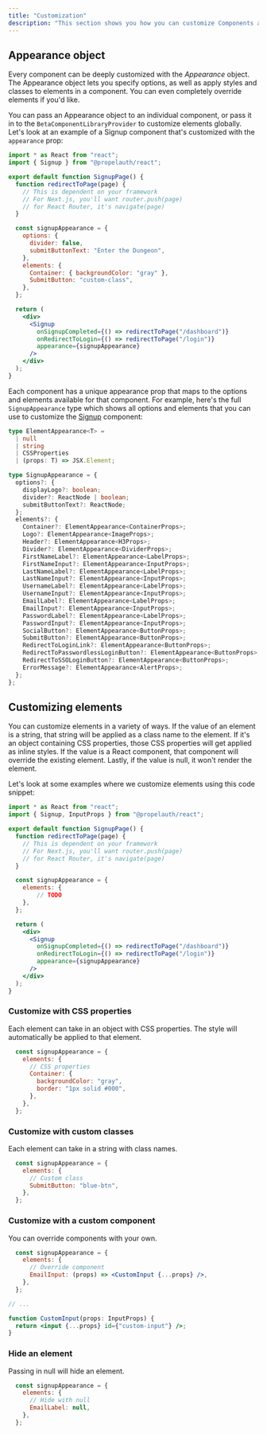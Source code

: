 ```yaml
---
title: "Customization"
description: "This section shows you how you can customize Components and Elements with the Appearance object."
---
```


## Appearance object

Every component can be deeply customized with the _Appearance_ object. The Appearance object lets you specify options, as well as apply styles and classes to elements in a component. You can even completely override elements if you'd like.

You can pass an Appearance object to an individual component, or pass it in to the `BetaComponentLibraryProvider` to customize elements globally. Let's look at an example of a Signup component that's customized with the `appearance` prop:

```jsx
import * as React from "react";
import { Signup } from "@propelauth/react";

export default function SignupPage() {
  function redirectToPage(page) {
    // This is dependent on your framework
    // For Next.js, you'll want router.push(page)
    // for React Router, it's navigate(page)
  }

  const signupAppearance = {
    options: {
      divider: false,
      submitButtonText: "Enter the Dungeon",
    },
    elements: {
      Container: { backgroundColor: "gray" },
      SubmitButton: "custom-class",
    },
  };

  return (
    <div>
      <Signup
        onSignupCompleted={() => redirectToPage("/dashboard")}
        onRedirectToLogin={() => redirectToPage("/login")}
        appearance={signupAppearance}
      />
    </div>
  );
}
```

Each component has a unique appearance prop that maps to the options and elements available for that component. For example, here's the full `SignupAppearance` type which shows all options and elements that you can use to customize the [Signup](/component-library/components/signup) component:

```typescript
type ElementAppearance<T> =
  | null
  | string
  | CSSProperties
  | (props: T) => JSX.Element;

type SignupAppearance = {
  options?: {
    displayLogo?: boolean;
    divider?: ReactNode | boolean;
    submitButtonText?: ReactNode;
  };
  elements?: {
    Container?: ElementAppearance<ContainerProps>;
    Logo?: ElementAppearance<ImageProps>;
    Header?: ElementAppearance<H3Props>;
    Divider?: ElementAppearance<DividerProps>;
    FirstNameLabel?: ElementAppearance<LabelProps>;
    FirstNameInput?: ElementAppearance<InputProps>;
    LastNameLabel?: ElementAppearance<LabelProps>;
    LastNameInput?: ElementAppearance<InputProps>;
    UsernameLabel?: ElementAppearance<LabelProps>;
    UsernameInput?: ElementAppearance<InputProps>;
    EmailLabel?: ElementAppearance<LabelProps>;
    EmailInput?: ElementAppearance<InputProps>;
    PasswordLabel?: ElementAppearance<LabelProps>;
    PasswordInput?: ElementAppearance<InputProps>;
    SocialButton?: ElementAppearance<ButtonProps>;
    SubmitButton?: ElementAppearance<ButtonProps>;
    RedirectToLoginLink?: ElementAppearance<ButtonProps>;
    RedirectToPasswordlessLoginButton?: ElementAppearance<ButtonProps>;
    RedirectToSSOLoginButton?: ElementAppearance<ButtonProps>;
    ErrorMessage?: ElementAppearance<AlertProps>;
  };
};
```

## Customizing elements

You can customize elements in a variety of ways. If the value of an element is a string, that string will be applied as a class name to the element. If it's an object containing CSS properties, those CSS properties will get applied as inline styles. If the value is a React component, that component will override the existing element. Lastly, if the value is null, it won't render the element.

Let's look at some examples where we customize elements using this code snippet:

```jsx
import * as React from "react";
import { Signup, InputProps } from "@propelauth/react";

export default function SignupPage() {
  function redirectToPage(page) {
    // This is dependent on your framework
    // For Next.js, you'll want router.push(page)
    // for React Router, it's navigate(page)
  }

  const signupAppearance = {
    elements: {
        // TODO
    },
  };

  return (
    <div>
      <Signup
        onSignupCompleted={() => redirectToPage("/dashboard")}
        onRedirectToLogin={() => redirectToPage("/login")}
        appearance={signupAppearance}
      />
    </div>
  );
}
```

### Customize with CSS properties

Each element can take in an object with CSS properties. The style will automatically be applied to that element.

```jsx
  const signupAppearance = {
    elements: {
      // CSS properties
      Container: {
        backgroundColor: "gray",
        border: "1px solid #000",
      },
    },
  };
```

### Customize with custom classes

Each element can take in a string with class names.

```jsx
  const signupAppearance = {
    elements: {
      // Custom class
      SubmitButton: "blue-btn",
    },
  };
```

### Customize with a custom component

You can override components with your own.

```jsx
  const signupAppearance = {
    elements: {
      // Override component
      EmailInput: (props) => <CustomInput {...props} />,
    },
  };

// ...

function CustomInput(props: InputProps) {
  return <input {...props} id={"custom-input"} />;
}
```

### Hide an element

Passing in null will hide an element.

```jsx
  const signupAppearance = {
    elements: {
      // Hide with null
      EmailLabel: null,
    },
  };
```